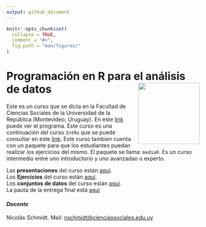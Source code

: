 ```yaml
---
output: github_document
---
```


<!-- README.md is generated from README.Rmd. Please edit that file -->

```r
knitr::opts_chunk$set(
  collapse = TRUE,
  comment = "#>",
  fig.path = "man/figures/"
)
```

# Programación en R para el análisis de datos <img src="man/figures/logo_mediaR.png" style="margin-left:10px;margin-bottom:5px;" width="160" align="right"></a>


Este es un curso que se dicta en la Facultad de Ciencias Sociales de la
Universidad de la República (Montevideo, Uruguay). En este [link](https://github.com/Nicolas-Schmidt/mediaR/blob/master/man/Ejercicios/Programas_mediaR.pdf) puede ver el programa. Este curso es una continuación del curso `IntRo` que se puede consultar en este [link](https://github.com/Nicolas-Schmidt/IntRo/). Este curso tambien cuenta con un paquete para que los estudiantes puedan realizar los ejercicios del mismo. El paquete se llama: `mediaR`. Es un curso intermedio entre uno introductorio y uno avanzadao o experto.


Las __presentaciones__ del curso están [aquí](https://github.com/Nicolas-Schmidt/mediaR/tree/master/man/Presentaciones).<br />
Los __Ejercicios__ del curso están [aquí](https://github.com/Nicolas-Schmidt/mediaR/tree/master/man/Ejercicios).<br />
Los __conjuntos de datos__ del curso están [aquí](https://github.com/Nicolas-Schmidt/mediaR/tree/master/man/Datos).<br />
La pauta de la entrega final está [aquí](https://github.com/Nicolas-Schmidt/mediaR/tree/master/man/Datos)

#### *_Docente_*
Nicolás Schmidt. Mail: <nschmidt@cienciassociales.edu.uy>
